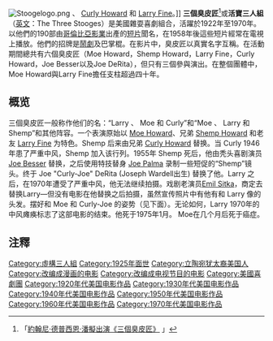 {{For|「三個臭皮匠，勝過一個諸葛亮」|三國演義}}
{{Refimprove|time=2009-10-03T22:37:24+00:00}}
[[Image:Stoogelogo.png|thumb]] 、 [[Curly_Howard|Curly Howard]] 和 [[Larry_Fine|Larry Fine]]。]]
'''三個臭皮匠'''<ref>「[http://gb.cri.cn/27564/2009/02/06/2745s2416971.htm 約翰尼·德普西恩·潘擬出演《三個臭皮匠》] {{Wayback|url=http://gb.cri.cn/27564/2009/02/06/2745s2416971.htm |date=20101208203434 }}」</ref>或'''活寶三人組''' （[[英文|英文]]：The Three Stooges）是美國雜耍喜劇組合，活躍於1922年至1970年。以他們的190部由[[哥倫比亞影業|哥倫比亞影業]]出產的[[短片|短片]]聞名，在1958年後這些短片經常在電視上播放。他們的招牌是[[鬧劇|鬧劇]]及巴掌棍。在影片中，臭皮匠以真實名字互稱。在活動期間總共有六個臭皮匠（Moe Howard，Shemp Howard，Larry Fine，Curly Howard，Joe Besser以及Joe DeRita），但只有三個參與演出。在整個團體中，Moe Howard與Larry Fine擔任支柱超過四十年。

==概览==
三個臭皮匠一般称作他们的名：“Larry 、 Moe 和 Curly”和“Moe 、 Larry 和 Shemp”和其他阵容。一个表演原始以 [[Moe_Howard|Moe Howard]]、兄弟 [[Shemp_Howard|Shemp Howard]] 和老友 [[Larry_Fine|Larry Fine]] 为特色。Shemp 后来由兄弟 [[Curly_Howard|Curly Howard]] 替换。当 Curly 1946年患了严重中风，Shemp 加入该行列。1955年 Shemp 死后，他由秃头喜剧演员 [[Joe_Besser|Joe Besser]] 替换，之后使用特技替身 [[Joe_Palma|Joe Palma]] 录制一些短促的“Shemp”镜头。终于 Joe "Curly-Joe" DeRita (Joseph Wardell出生) 替换了他。Larry 之后，在1970年遭受了严重中风，他无法继续拍摄。戏剧老演员[[Emil_Sitka|Emil Sitka]]，商定去替换Larry—但没有电影在他替换之后拍摄，虽然宣传照片中有他有和 Larry 像的头发。摆好和 Moe 和 Curly-Joe 的姿势（见下面）。无论如何，Larry 1970年的中风瘫痪标志了这部电影的结束。他死于1975年1月。 Moe在几个月后死于癌症。

== 注釋 ==
{{reflist}}

{{Authority control}}
{{American film-stub}}

[[Category:虛構三人組|Category:虛構三人組]]
[[Category:1925年面世|Category:1925年面世]]
[[Category:立陶宛犹太裔美国人|Category:立陶宛犹太裔美国人]]
[[Category:改编成漫画的电影|Category:改编成漫画的电影]]
[[Category:改编成电视节目的电影|Category:改编成电视节目的电影]]
[[Category:美國喜劇團|Category:美國喜劇團]]
[[Category:1920年代美国电影作品|Category:1920年代美国电影作品]]
[[Category:1930年代美国电影作品|Category:1930年代美国电影作品]]
[[Category:1940年代美国电影作品|Category:1940年代美国电影作品]]
[[Category:1950年代美国电影作品|Category:1950年代美国电影作品]]
[[Category:1960年代美国电影作品|Category:1960年代美国电影作品]]
[[Category:1970年代美国电影作品|Category:1970年代美国电影作品]]